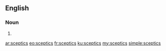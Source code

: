 ==English==

===Noun===
{{head|en|plural}}

# {{plural of|sceptic|lang=en}}

[[ar:sceptics]]
[[eo:sceptics]]
[[fr:sceptics]]
[[ku:sceptics]]
[[my:sceptics]]
[[simple:sceptics]]